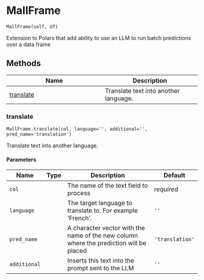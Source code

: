 # MallFrame { #mall.MallFrame }

`MallFrame(self, df)`

Extension to Polars that add ability to use 
an LLM to run batch predictions over a data frame

## Methods

| Name | Description |
| --- | --- |
| [translate](#mall.MallFrame.translate) | Translate text into another language. |

### translate { #mall.MallFrame.translate }

`MallFrame.translate(col, language='', additional='', pred_name='translation')`

Translate text into another language.

#### Parameters

| Name         | Type   | Description                                                                            | Default         |
|--------------|--------|----------------------------------------------------------------------------------------|-----------------|
| `col`        |        | The name of the text field to process                                                  | _required_      |
| `language`   |        | The target language to translate to. For example 'French'.                             | `''`            |
| `pred_name`  |        | A character vector with the name of the new column where the prediction will be placed | `'translation'` |
| `additional` |        | Inserts this text into the prompt sent to the LLM                                      | `''`            |